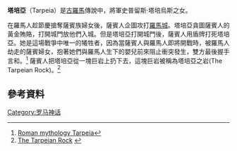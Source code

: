 '''塔培亞'''（Tarpeia）是[[古羅馬|古羅馬]]傳說中，將軍史普留斯·塔培烏斯之女。

在羅馬人趁節慶搶奪薩賓族婦女後，薩賓人企圖攻打[[羅馬城|羅馬城]]。塔培亞貪圖薩賓人的黃金賄賂，打開城門放他們入城。但是塔培亞打開城門後，薩賓人用盾牌打死塔培亞。她是這場戰爭中唯一的犧牲者，因為當薩賓人與羅馬人即將開戰時，被羅馬人劫走的薩賓婦女，抱著她們與羅馬人生下的嬰兒前來阻止衝突發生，雙方最後握手言和。<ref>[http://global.britannica.com/topic/Tarpeia Roman mythology Tarpeia]</ref>
薩賓人把塔培亞從一塊巨岩上扔下去，這塊巨岩被稱為塔培亞之岩(The Tarpeian Rock)。<ref>[http://www.roman-empire.net/tours/rome/tarpeian-rock.html The Tarpeian Rock] {{Wayback|url=http://www.roman-empire.net/tours/rome/tarpeian-rock.html |date=20160424020638 }}</ref>

==參考資料==
{{reflist}}
[[Category:罗马神话|Category:罗马神话]]